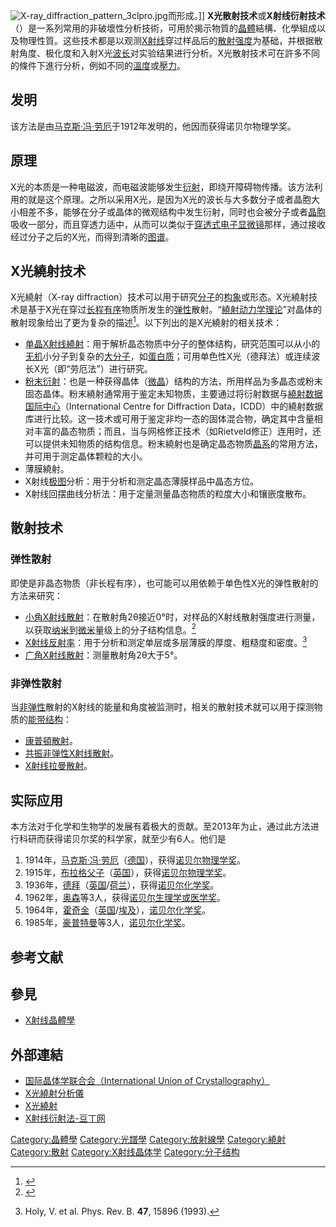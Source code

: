 {{noteTA|G1=Physics}}
[[File:X-ray_diffraction_pattern_3clpro.jpg|thumb]]而形成。]]
'''X光散射技术'''或'''X射线衍射技术'''（{{lang-en|X-ray scattering techniques}}）是一系列常用的非破壞性分析技術，可用於揭示物質的[[晶體|晶體]]結構、化學組成以及物理性質。这些技术都是以观测[[X射线|X射线]]穿过样品后的[[散射|散射]][[强度|强度]]为基础，并根据散射角度、极化度和入射X光[[波长|波长]]对实验结果进行分析。X光散射技术可在許多不同的條件下進行分析，例如不同的[[溫度|溫度]]或[[壓力|壓力]]。

==发明==
该方法是由[[马克斯·冯·劳厄|马克斯·冯·劳厄]]于1912年发明的，他因而获得诺贝尔物理学奖。

==原理==
X光的本质是一种电磁波，而电磁波能够发生[[衍射|衍射]]，即绕开障碍物传播。该方法利用的就是这个原理。之所以采用X光，是因为X光的波长与大多数分子或者晶胞大小相差不多，能够在分子或晶体的微观结构中发生衍射，同时也会被分子或者[[晶胞|晶胞]]吸收一部分，而且穿透力适中，从而可以类似于[[穿透式电子显微镜|穿透式电子显微镜]]那样，通过接收经过分子之后的X光，而得到清晰的[[图谱|图谱]]。

== X光繞射技术 ==
X光繞射（X-ray diffraction）技术可以用于研究[[分子|分子]]的[[构象|构象]]或形态。X光繞射技术是基于X光在穿过[[晶体|长程有序]]物质所发生的[[弹性碰撞|弹性]]散射。“[[繞射动力学理论|繞射动力学理论]]”对晶体的散射现象给出了更为复杂的描述<ref>{{en}}{{cite book|last=Azároff|first=L. V.| coauthors=R. Kaplow, N. Kato, R. J. Weiss, A. J. C. Wilson, R. A. Young|title=X-ray diffraction|year=1974|publisher=McGraw-Hill}}</ref>。以下列出的是X光繞射的相关技术：
*[[X射线晶体学|单晶X射线繞射]]：用于解析晶态物质中分子的整体结构，研究范围可以从小的[[无机|无机]]小分子到复杂的[[大分子|大分子]]，如[[蛋白质|蛋白质]]；可用单色性X光（德拜法）或连续波长X光（即“劳厄法”）进行研究。
*[[粉末衍射|粉末衍射]]：也是一种获得晶体（[[微晶|微晶]]）结构的方法，所用样品为多晶态或粉末固态晶体。粉末繞射通常用于鉴定未知物质，主要通过将衍射数据与[[繞射数据国际中心|繞射数据国际中心]]（International Centre for Diffraction Data，ICDD）中的繞射数据库进行比较。这一技术或可用于鉴定非均一态的固体混合物，确定其中含量相对丰富的晶态物质；而且，当与网格修正技术（如Rietveld修正）连用时，还可以提供未知物质的结构信息。粉末繞射也是确定晶态物质[[晶系|晶系]]的常用方法，并可用于测定晶体颗粒的大小。
*薄膜繞射。
*X射线[[极图|极图]]分析：用于分析和测定晶态薄膜样品中晶态方位。
*X射线回摆曲线分析法：用于定量测量晶态物质的粒度大小和镶嵌度散布。

== 散射技术 ==
=== 弹性散射 ===
即使是非晶态物质（非长程有序），也可能可以用依赖于单色性X光的弹性散射的方法来研究：
*[[小角X射线散射|小角X射线散射]]：在散射角2θ接近0°时，对样品的X射线散射强度进行测量，以获取[[纳米|纳米]]到[[微米|微米]]量级上的分子结构信息。<ref>{{en}}{{cite book |last=Glatter |first=O. |coauthors=O. Kratky |title=Small Angle X-ray Scattering |year=1982 |publisher=Academic Press |url=http://physchem.kfunigraz.ac.at/sm/Software.htm |deadurl=yes |archiveurl=https://web.archive.org/web/20120211185722/http://physchem.kfunigraz.ac.at/sm/Software.htm |archivedate=2012-02-11 |access-date=2008-01-24 }}</ref>
*[[X射线反射率|X射线反射率]]：用于分析和测定单层或多层薄膜的厚度、粗糙度和密度。<ref>{{en}} Holy, V. et al. Phys. Rev. B. '''47''', 15896 (1993).</ref>
*[[广角X射线散射|广角X射线散射]]：测量散射角2θ大于5°。

=== 非弹性散射 ===
当[[非弹性碰撞|非弹性]]散射的X射线的能量和角度被监测时，相关的散射技术就可以用于探测物质的[[能带结构|能带结构]]：
*[[康普頓散射|康普頓散射]]。
*[[共振非弹性X射线散射|共振非弹性X射线散射]]。
*[[X射线拉曼散射|X射线拉曼散射]]。

==实际应用==
本方法对于化学和生物学的发展有着极大的贡献。至2013年为止，通过此方法进行科研而获得诺贝尔奖的科学家，就至少有6人。他们是
#1914年，[[马克斯·冯·劳厄|马克斯·冯·劳厄]]（[[德国|德国]]），获得[[诺贝尔物理学奖|诺贝尔物理学奖]]。
#1915年，[[布拉格父子|布拉格父子]]（[[英国|英国]]），获得[[诺贝尔物理学奖|诺贝尔物理学奖]]。
#1936年，[[德拜|德拜]]（[[英国|英国]]/[[荷兰|荷兰]]），获得[[诺贝尔化学奖|诺贝尔化学奖]]。
#1962年，[[奥森|奥森]]等3人，获得[[诺贝尔生理学或医学奖|诺贝尔生理学或医学奖]]。
#1964年，[[霍奇金|霍奇金]]（[[英国|英国]]/[[埃及|埃及]]），[[诺贝尔化学奖|诺贝尔化学奖]]。
#1985年，[[豪普特曼|豪普特曼]]等3人，[[诺贝尔化学奖|诺贝尔化学奖]]。

== 参考文献 ==
{{reflist}}

== 參見 ==
* [[X射线晶體學|X射线晶體學]]

== 外部連結 ==
{{commonscat|X-ray diffraction|X光衍射}}
* [https://web.archive.org/web/20070518023635/http://www.iucr.ac.uk/ 国际晶体学联合会（International Union of Crystallography）]
* [https://web.archive.org/web/20071017025056/http://elearning.stut.edu.tw/caster/3/no4/4-1.htm X光繞射分析儀]
* [https://web.archive.org/web/20070717065614/http://www.phys.nthu.edu.tw/~thlu/x-ray/2-3.htm X光繞射]
* [http://www.docin.com/p-466798112.html X射线衍射法-豆丁网] {{Wayback|url=http://www.docin.com/p-466798112.html |date=20211207085305 }}

[[Category:晶體學|Category:晶體學]]
[[Category:光譜學|Category:光譜學]]
[[Category:放射線學|Category:放射線學]]
[[Category:繞射|Category:繞射]]
[[Category:散射|Category:散射]]
[[Category:X射线晶体学|Category:X射线晶体学]]
[[Category:分子结构|Category:分子结构]]